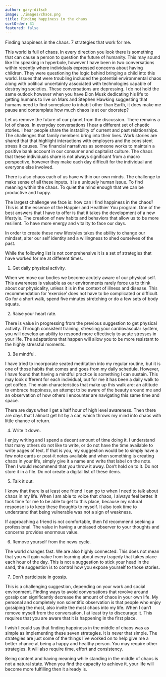 ```yaml
---
author: gary-ditsch
image: ./images/chaos.png
title: Finding happiness in the chaos
sortOrder: 31
featured: false
---
```


Finding happiness in the chaos. 7 strategies that work for me.

This world is full of chaos. In every direction you look there is something that can cause a person to question the future of humanity. This may sound like I’m speaking in hyperbole, however I have been in two conversations within recently where individuals expressed concerns about having children. They were questioning the logic behind bringing a child into this world. Issues that were troubling included the potential environmental chaos along with political uncertainty associated with technologies capable of destroying societies. These conversations are depressing. I do not hold the same outlook however when you have Elon Musk dedicating his life to getting humans to live on Mars and Stephen Hawking suggesting that humans need to find someplace to inhabit other than Earth, it does make me pause and contemplate how much chaos is at our doorstep?

Let us remove the future of our planet from the discussion. There remains a lot of chaos. In everyday conversations I hear a different set of chaotic stories. I hear people share the instability of current and past relationships. The challenges that family members bring into their lives. Work stories are shared that that highlight interactions with employers and the consistent stress it causes. The financial narratives as someone works to maintain a positive bank account in our consumer and capitalist culture. The chaos that these individuals share is not always significant from a macro perspective, however they make each day difficult for the individual and everyone else involved.

There is also chaos each of us have within our own minds. The challenge to make sense of all these inputs. It is a uniquely human issue. To find meaning within the chaos. To quiet the mind enough that we can be productive and happy.

The largest challenge we face is: how can I find happiness in the chaos? This is at the essence of the Happier and Healthier You program. One of the best answers that I have to offer is that it takes the development of a new lifestyle. The creation of new habits and behaviors that allow us to be more resilient. To have more energy and vitality to face our days.

In order to create these new lifestyles takes the ability to change our mindset, alter our self identity and a willingness to shed ourselves of the past.

While the following list is not comprehensive it is a set of strategies that have worked for me at different times.

1. Get daily physical activity.

When we move our bodies we become acutely aware of our physical self. This awareness is valuable as our environments rarely force us to think about our physicality, unless it is in the context of illness and disease. This recommendation for ‘exercise’ does not have to be complicated or difficult. Go for a short walk, spend five minutes stretching or do a few sets of body squats.

2. Raise your heart rate.

There is value in progressing from the previous suggestion to get physical activity. Through consistent training, stressing your cardiovascular system, you will develop an ability to respond more effectively to acute stresses in your life. The adaptations that happen will allow you to be more resistant to the highly stressful moments.

3. Be mindful.

I have tried to incorporate seated meditation into my regular routine, but it is one of those habits that comes and goes from my daily schedule. However, I have found that having a mindful practice is something I can sustain. This may look different for each individual, but for me it has been a daily walk to get coffee. The main characteristics that make up this walk are: an attitude to embrace happiness, an attempt to be aware of the beauty around me and an observation of how others I encounter are navigating this same time and space.

There are days when I get a half hour of high level awareness. Then there are days that I almost get hit by a car, which throws my mind into chaos with little chance of return.

4. Write it down.

I enjoy writing and I spend a decent amount of time doing it. I understand that many others do not like to write, or do not have the time available to write pages of text. If that is you, my suggestion would be to simply have a few note cards or post-it notes available and when something is creating chaos in your life, simply give it a name and write that label on the note. Then I would recommend that you throw it away. Don’t hold on to it. Do not store it in a file. Do not create a digital list of these items.

5. Talk it out.

I know that there is at least one friend I can go to when I need to talk about chaos in my life. When I am able to voice that chaos, I always feel better. It took time for me to be able to get to this place, because my natural response is to keep these thoughts to myself. It also took time to understand that being vulnerable was not a sign of weakness.

If approaching a friend is not comfortable, then I’d recommend seeking a professional. The value in having a unbiased observer to your thoughts and concerns provides enormous value.

6. Remove yourself from the news cycle.

The world changes fast. We are also highly connected. This does not mean that you will gain value from learning about every tragedy that takes place each hour of the day. This is not a suggestion to stick your head in the sand, the suggestion is to control how you expose yourself to those stories.

7. Don’t participate in gossip.

This is a challenging suggestion, depending on your work and social environment. Finding ways to avoid conversations that revolve around gossip can significantly decrease the amount of chaos in your own life. My personal and completely non scientific observation is that people who enjoy gossiping the most, also invite the most chaos into my life. When I can’t remove myself from the conversation, I at least try to discourage it. This requires that you are aware that it is happening in the first place.

I wish I could say that finding happiness in the middle of chaos was as simple as implementing these seven strategies. It is never that simple. The strategies are just some of the things I’ve worked on to help give me a better chance at being a happy and healthy person. You may require other strategies. It will also require time, effort and consistency.

Being content and having meaning while standing in the middle of chaos is not a natural state. When you find the capacity to achieve it, your life will become more fulfilling then it already is.